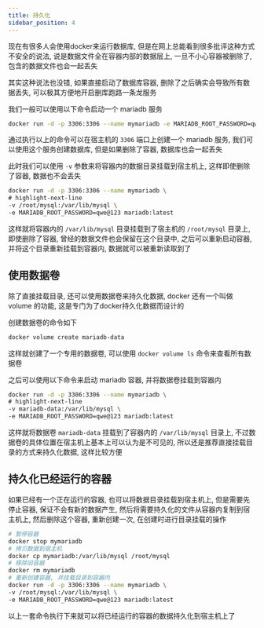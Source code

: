 ```yaml
---
title: 持久化
sidebar_position: 4
---
```


现在有很多人会使用docker来运行数据库, 但是在网上总能看到很多批评这种方式不安全的说法, 说是数据文件全在容器内部的数据层上, 一旦不小心容器被删除了, 包含的数据文件也会一起丢失

其实这种说法也没错, 如果直接启动了数据库容器, 删除了之后确实会导致所有数据丢失, 可以极其方便地开启删库跑路一条龙服务

我们一般可以使用以下命令启动一个 mariadb 服务

```bash
docker run -d -p 3306:3306 --name mymariadb -e MARIADB_ROOT_PASSWORD=qwe@123 mariadb:latest
```

通过执行以上的命令可以在宿主机的 `3306` 端口上创建一个 mariadb 服务, 我们可以使用这个服务创建数据库, 但是如果删除了容器, 数据库也会一起丢失

此时我们可以使用 `-v` 参数来将容器内的数据目录挂载到宿主机上, 这样即使删除了容器, 数据也不会丢失

```bash
docker run -d -p 3306:3306 --name mymariadb \
# highlight-next-line
-v /root/mysql:/var/lib/mysql \
-e MARIADB_ROOT_PASSWORD=qwe@123 mariadb:latest
```

这样就将容器内的 `/var/lib/mysql` 目录挂载到了宿主机的 `/root/mysql` 目录上, 即使删除了容器, 曾经的数据文件也会保留在这个目录中, 之后可以重新启动容器, 并将这个目录重新挂载到容器内, 数据就可以被重新读取到了


## 使用数据卷

除了直接挂载目录, 还可以使用数据卷来持久化数据, docker 还有一个叫做 volume 的功能, 这是专门为了docker持久化数据而设计的

创建数据卷的命令如下

```bash
docker volume create mariadb-data
```

这样就创建了一个专用的数据卷, 可以使用 `docker volume ls` 命令来查看所有数据卷

之后可以使用以下命令来启动 mariadb 容器, 并将数据卷挂载到容器内

```bash
docker run -d -p 3306:3306 --name mymariadb \
# highlight-next-line
-v mariadb-data:/var/lib/mysql \
-e MARIADB_ROOT_PASSWORD=qwe@123 mariadb:latest
```

这样就将数据卷 `mariadb-data` 挂载到了容器内的 `/var/lib/mysql` 目录上, 不过数据卷的具体位置在宿主机上基本上可以认为是不可见的, 所以还是推荐直接挂载目录的方式来持久化数据, 这样比较方便

## 持久化已经运行的容器

如果已经有一个正在运行的容器, 也可以将数据目录挂载到宿主机上, 但是需要先停止容器, 保证不会有新的数据产生, 然后将需要持久化的文件从容器内复制到宿主机上, 然后删除这个容器, 重新创建一次, 在创建时进行目录挂载的操作

```bash
# 暂停容器
docker stop mymariadb
# 拷贝数据到宿主机
docker cp mymariadb:/var/lib/mysql /root/mysql
# 移除旧容器
docker rm mymariadb
# 重新创建容器, 并挂载目录到容器内
docker run -d -p 3306:3306 --name mymariadb \
-v /root/mysql:/var/lib/mysql \
-e MARIADB_ROOT_PASSWORD=qwe@123 mariadb:latest
```

以上一套命令执行下来就可以将已经运行的容器的数据持久化到宿主机上了
